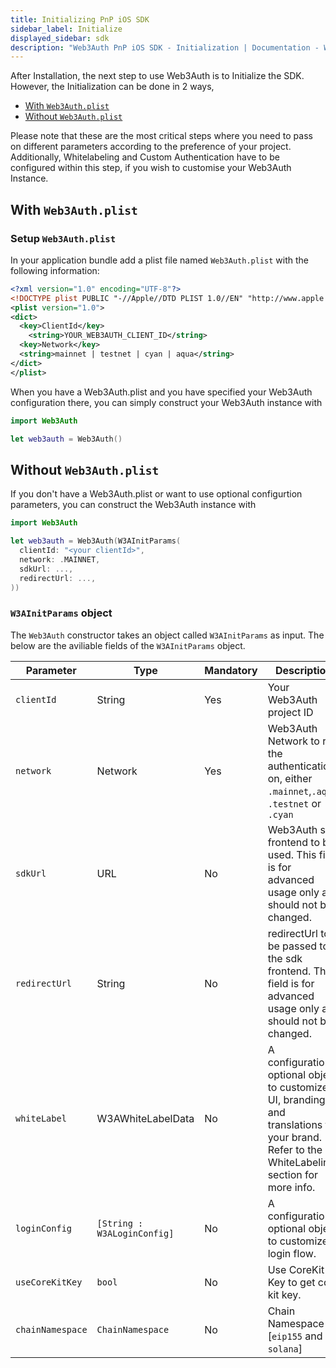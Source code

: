 ```yaml
---
title: Initializing PnP iOS SDK
sidebar_label: Initialize
displayed_sidebar: sdk
description: "Web3Auth PnP iOS SDK - Initialization | Documentation - Web3Auth"
---
```


After Installation, the next step to use Web3Auth is to Initialize the SDK. However, the Initialization can be done in 2 ways,

- [With `Web3Auth.plist`](#with-web3authplist)
- [Without `Web3Auth.plist`](#without-web3authplist)

Please note that these are the most critical steps where you need to pass on different parameters according to the preference of your project.
Additionally, Whitelabeling and Custom Authentication have to be configured within this step, if you wish to customise your Web3Auth Instance.

## With `Web3Auth.plist`

### Setup `Web3Auth.plist`

In your application bundle add a plist file named `Web3Auth.plist` with the following information:

```xml
<?xml version="1.0" encoding="UTF-8"?>
<!DOCTYPE plist PUBLIC "-//Apple//DTD PLIST 1.0//EN" "http://www.apple.com/DTDs/PropertyList-1.0.dtd">
<plist version="1.0">
<dict>
  <key>ClientId</key>
    <string>YOUR_WEB3AUTH_CLIENT_ID</string>
  <key>Network</key>
  <string>mainnet | testnet | cyan | aqua</string>
</dict>
</plist>
```

When you have a Web3Auth.plist and you have specified your Web3Auth configuration there, you can simply construct your Web3Auth instance with

```swift
import Web3Auth

let web3auth = Web3Auth()
```

## Without `Web3Auth.plist`

If you don't have a Web3Auth.plist or want to use optional configurtion parameters, you can construct the Web3Auth instance with

```swift
import Web3Auth

let web3auth = Web3Auth(W3AInitParams(
  clientId: "<your clientId>",
  network: .MAINNET,
  sdkUrl: ...,
  redirectUrl: ...,
))
```

### `W3AInitParams` object

The `Web3Auth` constructor takes an object called `W3AInitParams` as input. The below are the aviliable fields of the `W3AInitParams` object.

| Parameter        | Type                        | Mandatory | Description                                                                                                                                   |
| ---------------- | --------------------------- | --------- | --------------------------------------------------------------------------------------------------------------------------------------------- |
| `clientId`       | String                      | Yes       | Your Web3Auth project ID                                                                                                                      |
| `network`        | Network                     | Yes       | Web3Auth Network to run the authentication on, either `.mainnet`,`.aqua`, `.testnet` or `.cyan`                                               |
| `sdkUrl`         | URL                         | No        | Web3Auth sdk frontend to be used. This field is for advanced usage only and should not be changed.                                            |
| `redirectUrl`    | String                      | No        | redirectUrl to be passed to the sdk frontend. This field is for advanced usage only and should not be changed.                                |
| `whiteLabel`     | W3AWhiteLabelData           | No        | A configuration optional object to customize UI, branding, and translations for your brand. Refer to the WhiteLabeling section for more info. |
| `loginConfig`    | `[String : W3ALoginConfig]` | No        | A configuration optional object to customize login flow.                                                                                      |
| `useCoreKitKey`  | `bool`                      | No        | Use CoreKit Key to get core kit key.                                                                                                          |
| `chainNamespace` | `ChainNamespace`            | No        | Chain Namespace [`eip155` and `solana`]                                                                                                       |
